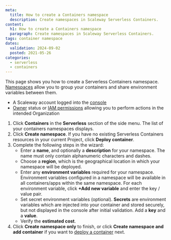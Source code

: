 ```yaml
---
meta:
  title: How to create a Containers namespace
  description: Create namespaces in Scaleway Serverless Containers.
content:
  h1: How to create a Containers namespace
  paragraph: Create namespaces in Scaleway Serverless Containers.
tags: container namespace
dates:
  validation: 2024-09-02
  posted: 2021-05-26
categories:
  - serverless
  - containers
---
```


This page shows you how to create a Serverless Containers namespace. [Namespaces](/serverless/containers/concepts/#namespace) allow you to group your containers and share environment variables between them.

<Macro id="requirements" /><Macro id="requirements" />

- A Scaleway account logged into the [console](https://console.scaleway.com)
- [Owner](/identity-and-access-management/iam/concepts/#owner) status or [IAM permissions](/identity-and-access-management/iam/concepts/#permission) allowing you to perform actions in the intended Organization

1. Click **Containers** in the **Serverless** section of the side menu. The list of your containers namespaces displays.
2. Click **Create namespace**. If you have no existing Serverless Containers resources in your current Project, click **Deploy container**.
3. Complete the following steps in the wizard:
    - Enter a **name**, and optionally a **description** for your namespace. The name must only contain alphanumeric characters and dashes.
    - Choose a **region**, which is the geographical location in which your namespace will be deployed.
    - Enter any **environment variables** required for your namespace. Environment variables configured in a namespace will be available in all containers/apps within the same namespace. For each environment variable, click **+Add new variable** and enter the key / value pair.
    - Set secret environment variables (optional). **Secrets** are environment variables which are injected into your container and stored securely, but not displayed in the console after initial validation. Add a **key** and a **value**.
    - Verify the **estimated cost**.
4. Click **Create namespace only** to finish, or click **Create namespace and add container** if you want to [deploy a container](/serverless/containers/how-to/deploy-container/) next.


